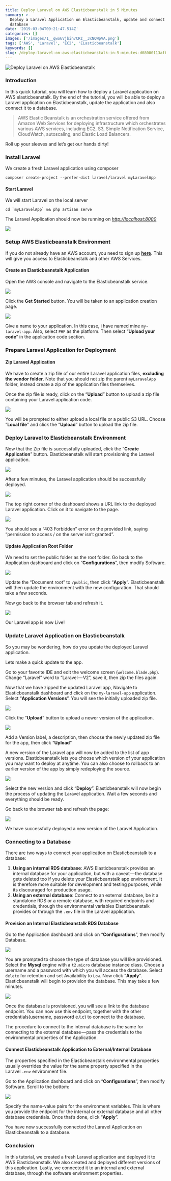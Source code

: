 ```yaml
---
title: Deploy Laravel on AWS Elasticbeanstalk in 5 Minutes
summary: >-
  Deploy a Laravel Application on Elasticbeanstalk, update and connect it to a
  database
date: '2019-03-04T09:21:47.514Z'
categories: []
images: ['/images/1__qwo6Vjbin7CRz__3xNQWpVA.png']
tags: ['AWS', 'Laravel', 'EC2', 'ELasticbeanstalk']
keywords: []
slug: /deploy-laravel-on-aws-elasticbeanstalk-in-5-minutes-d08000113afb
---
```

 
![Deploy Laravel on AWS Elasticbeanstalk](/images/1__qwo6Vjbin7CRz__3xNQWpVA.png)

### Introduction
In this quick tutorial, you will learn how to deploy a Laravel application on AWS elasticbeanstalk. By the end of the tutorial, you will be able to deploy a Laravel application on Elasticbeanstalk, update the application and also connect it to a database.

> AWS Elastic Beanstalk is an orchestration service offered from Amazon Web Services for deploying infrastructure which orchestrates various AWS services, including EC2, S3, Simple Notification Service, CloudWatch, autoscaling, and Elastic Load Balancers.

Roll up your sleeves and let’s get our hands dirty!

### Install Laravel

We create a fresh Laravel application using composer

```
composer create-project --prefer-dist laravel/laravel myLaravelApp
```

#### Start Laravel

We will start Laravel on the local server
```
cd `myLaravelApp` && php artisan serve
```

The Laravel Application should now be running on [_http://localhost:8000_](http://localhost:8000)

![](/images/1__AYwFa17AojrxrhmavhhfTg.png)

### Setup AWS Elasticbeanstalk Environment

If you do not already have an AWS account, you need to sign up [**here**](https://portal.aws.amazon.com/billing/signup#/start). This will give you access to Elasticbeanstalk and other AWS Services.

#### Create an Elasticbeanstalk Application

Open the AWS console and navigate to the Elasticbeanstalk service.

![](/images/1__AgvV1Y1DPbNP__UMwfPrkZA.png)

Click the **Get Started** button. You will be taken to an application creation page.

![](/images/1__WqjnSMiDCMUNIQhXVTV1Xw.png)

Give a name to your application. In this case, i have named mine `my-laravel-app`. Also, select `PHP` as the platform. Then select “**Upload your code**” in the application code section.

### Prepare Laravel Application for Deployment

#### Zip Laravel Application

We have to create a zip file of our entire Laravel application files, **excluding the vendor folder**. Note that you should not zip the parent `myLaravelApp` folder, instead create a zip of the application files themselves.

Once the zip file is ready, click on the “**Upload**” button to upload a zip file containing your Laravel application code.

![](/images/1__tQ1RkKkSLIxbdAVsKvSnNg.png)

You will be prompted to either upload a local file or a public S3 URL. Choose “**Local file**” and click the “**Upload**” button to upload the zip file.

### Deploy Laravel to Elasticbeanstalk Environment

Now that the Zip file is successfully uploaded, click the “**Create Application**” button. Elasticbeanstalk will start provisioning the Laravel application.

![](/images/1__7JJNbgv0gHyiLQJr99aeEg.png)

After a few minutes, the Laravel application should be successfully deployed.

![](/images/1__eyiB3tlCUCm78gVjr028XQ.png)

The top right corner of the dashboard shows a URL link to the deployed Laravel application. Click on it to navigate to the page.

![](/images/1__y2b__F__XMqv3Hp7AC6eWJmA.png)

You should see a “403 Forbidden” error on the provided link, saying “permission to access / on the server isn’t granted”.

#### Update Application Root Folder

We need to set the public folder as the root folder. Go back to the Application dashboard and click on “**Configurations**”, then modify Software.

![](/images/1__acrXAmEaXuzkF__XBhnOXYQ.png)

Update the “Document root” to `/public`, then click “**Apply**”. Elasticbeanstalk will then update the environment with the new configuration. That should take a few seconds.

Now go back to the browser tab and refresh it.

![](/images/1__zFGTPInlJ__hrQvxJS4APiQ.png)

Our Laravel app is now Live!

### Update Laravel Application on Elasticbeanstalk

So you may be wondering, how do you update the deployed Laravel application.

Lets make a quick update to the app.

Go to your favorite IDE and edit the welcome screen (`welcome.blade.php`). Change “Laravel” word to “Laravel — V2”, save it, then zip the files again.

Now that we have zipped the updated Laravel app, Navigate to Elasticbeanstalk dashboard and click on the `my-laravel-app` application. Select “**Application Versions**”. You will see the initially uploaded zip file.

![](/images/1__ZFgrABME2Y8gKoPGvN8KLw.png)

Click the “**Upload**” button to upload a newer version of the application.

![](/images/1__AXSUPSo__LLENmhNBUK4xpg.png)

Add a Version label, a description, then choose the newly updated zip file for the app, then click “**Upload**”

A new version of the Laravel app will now be added to the list of app versions. Elasticbeanstalk lets you choose which version of your application you may want to deploy at anytime. You can also choose to rollback to an earlier version of the app by simply redeploying the source.

![](/images/1__JgE3uriUFm57QfWtcXVxqQ.png)

Select the new version and click “**Deploy**”. Elasticbeanstalk will now begin the process of updating the Laravel application. Wait a few seconds and everything should be ready.

Go back to the browser tab and refresh the page:

![](/images/1__j4KdlQwWbDbVkua7ckoOhg.png)

We have successfully deployed a new version of the Laravel Application.

### Connecting to a Database

There are two ways to connect your application on Elasticbeanstalk to a database:

1.  **Using an internal RDS database**: AWS Elasticbeanstalk provides an internal database for your application, but with a caveat — the database gets deleted too if you delete your Elasticbeanstalk app environment. It is therefore more suitable for development and testing purposes, while its discouraged for production usage.
2.  **Using an external database**: Connect to an external database, be it a standalone RDS or a remote database, with required endpoints and credentials, through the environmental variables Elasticbeanstalk provides or through the `.env` file in the Laravel application.

#### Provision an Internal Elasticbeanstalk RDS Database

Go to the Application dashboard and click on “**Configurations**”, then modify Database.

![](/images/1__2nDCcztlChmG5epjdhK0kw.png)

You are prompted to choose the type of database you will like provisioned. Select the **Mysql** engine with a `t2.micro` database instance class. Choose a username and a password with which you will access the database. Select `delete` for retention and set Availability to `Low`. Now click “**Apply**”. Elasticbeanstalk will begin to provision the database. This may take a few minutes.

![](/images/1__SQWZ7ZErhHVU157dCjsoWw.png)

Once the database is provisioned, you will see a link to the database endpoint. You can now use this endpoint, together with the other credentials(username, password e.t.c) to connect to the database.

The procedure to connect to the internal database is the same for connecting to the external database — pass the credentials to the environmental properties of the Application.

#### Connect Elasticbeanstalk Application to External/Internal Database

The properties specified in the Elasticbeanstalk environmental properties usually overrides the value for the same property specified in the Laravel `.env` environment file.

Go to the Application dashboard and click on “**Configurations**”, then modify Software. Scroll to the bottom:

![](/images/1__Mk2hDSbmp5rruxteYSgP4Q.png)

Specify the name-value pairs for the environment variables. This is where you provide the endpoint for the internal or external database and all other database credentials. Once that’s done, click “**Apply**”.

You have now successfully connected the Laravel Application on Elasticbeanstalk to a database.

### Conclusion

In this tutorial, we created a fresh Laravel application and deployed it to AWS Elasticbeanstalk. We also created and deployed different versions of this application. Lastly, we connected it to an internal and external database, through the software environment properties.
